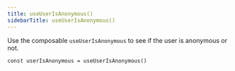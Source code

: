 ```yaml
---
title: useUserIsAnonymous()
sidebarTitle: useUserIsAnonymous()
---
```


Use the composable `useUserIsAnonymous` to see if the user is anonymous or not.

```tsx
const userIsAnonymous = useUserIsAnonymous()
```
